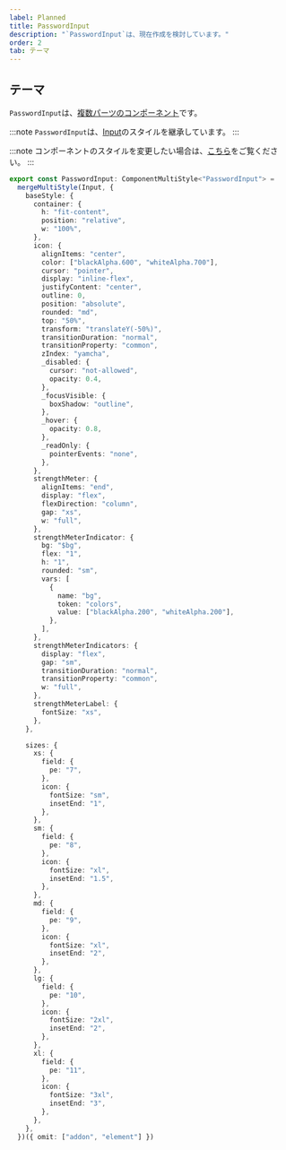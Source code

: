 ```yaml
---
label: Planned
title: PasswordInput
description: "`PasswordInput`は、現在作成を検討しています。"
order: 2
tab: テーマ
---
```


## テーマ

`PasswordInput`は、[複数パーツのコンポーネント](/styled-system/theming/component-styles#複数パーツのコンポーネント)です。

:::note
`PasswordInput`は、[Input](/components/forms/input)のスタイルを継承しています。
:::

:::note
コンポーネントのスタイルを変更したい場合は、[こちら](/styled-system/theming/customize-theme#コンポーネントのスタイルを変更する)をご覧ください。
:::

```ts
export const PasswordInput: ComponentMultiStyle<"PasswordInput"> =
  mergeMultiStyle(Input, {
    baseStyle: {
      container: {
        h: "fit-content",
        position: "relative",
        w: "100%",
      },
      icon: {
        alignItems: "center",
        color: ["blackAlpha.600", "whiteAlpha.700"],
        cursor: "pointer",
        display: "inline-flex",
        justifyContent: "center",
        outline: 0,
        position: "absolute",
        rounded: "md",
        top: "50%",
        transform: "translateY(-50%)",
        transitionDuration: "normal",
        transitionProperty: "common",
        zIndex: "yamcha",
        _disabled: {
          cursor: "not-allowed",
          opacity: 0.4,
        },
        _focusVisible: {
          boxShadow: "outline",
        },
        _hover: {
          opacity: 0.8,
        },
        _readOnly: {
          pointerEvents: "none",
        },
      },
      strengthMeter: {
        alignItems: "end",
        display: "flex",
        flexDirection: "column",
        gap: "xs",
        w: "full",
      },
      strengthMeterIndicator: {
        bg: "$bg",
        flex: "1",
        h: "1",
        rounded: "sm",
        vars: [
          {
            name: "bg",
            token: "colors",
            value: ["blackAlpha.200", "whiteAlpha.200"],
          },
        ],
      },
      strengthMeterIndicators: {
        display: "flex",
        gap: "sm",
        transitionDuration: "normal",
        transitionProperty: "common",
        w: "full",
      },
      strengthMeterLabel: {
        fontSize: "xs",
      },
    },

    sizes: {
      xs: {
        field: {
          pe: "7",
        },
        icon: {
          fontSize: "sm",
          insetEnd: "1",
        },
      },
      sm: {
        field: {
          pe: "8",
        },
        icon: {
          fontSize: "xl",
          insetEnd: "1.5",
        },
      },
      md: {
        field: {
          pe: "9",
        },
        icon: {
          fontSize: "xl",
          insetEnd: "2",
        },
      },
      lg: {
        field: {
          pe: "10",
        },
        icon: {
          fontSize: "2xl",
          insetEnd: "2",
        },
      },
      xl: {
        field: {
          pe: "11",
        },
        icon: {
          fontSize: "3xl",
          insetEnd: "3",
        },
      },
    },
  })({ omit: ["addon", "element"] })
```
